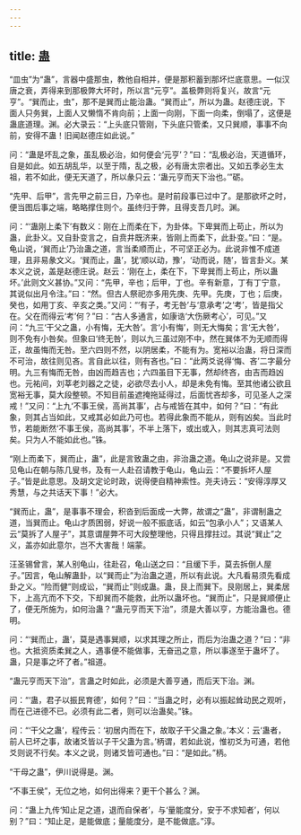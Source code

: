```yaml
---
---
---
```

title: 蛊
---







“皿虫”为“蛊”，言器中盛那虫，教他自相并，便是那积蓄到那坏烂底意思。一似汉唐之衰，弄得来到那极弊大坏时，所以言“元亨”。盖极弊则将复兴，故言“元亨”。“巽而止，虫”，那不是巽而止能治蛊。“巽而止”，所以为蛊。赵德庄说，下面人只务巽，上面人又懒惰不肯向前；上面一向刚，下面一向柔，倒塌了，这便是蛊底道理。渊。必大录云：“上头底只管刚，下头底只管柔，又只巽顺，事事不向前，安得不蛊！旧闻赵德庄如此说。”

问：“蛊是坏乱之象，虽乱极必治，如何便会‘元亨’？”曰：“乱极必治，天道循环，自是如此。如五胡乱华，以至于隋，乱之极，必有唐太宗者出。又如五季必生太祖，若不如此，便无天道了，所以彖只云：‘蛊元亨而天下治也。’”砺。

“先甲、后甲”，言先甲之前三日，乃辛也。是时前段事已过中了。是那欲坏之时，便当图后事之端，略略撑住则个。虽终归于弊，且得支吾几时。渊。

问：“‘蛊刚上柔下’有数义：刚在上而柔在下，为卦体。下卑巽而上苟止，所以为蛊，此卦义。又自卦变言之，自贲井既济来，皆刚上而柔下，此卦变。”曰：“是。龟山说，‘巽而止’乃治蛊之道，言当柔顺而止，不可坚正必为。此说非惟不成道理，且非易彖文义。‘巽而止，蛊’，犹‘顺以动，豫’，‘动而说，随’，皆言卦义。某本义之说，盖是赵德庄说。赵云：‘刚在上，柔在下，下卑巽而上苟止，所以蛊坏。’此则文义甚协。”又问：“先甲，辛也；后甲，丁也。辛有新意，丁有丁宁意，其说似出月令注。”曰：“然。但古人祭祀亦多用先庚、先甲。先庚，丁也；后庚，癸也，如用丁亥、辛亥之类。”又问：“‘有子，考无咎’与‘意承考’之‘考’，皆是指父在。父在而得云‘考’何？”曰：“古人多通言，如康诰‘大伤厥考心’，可见。”又问：“九三‘干父之蛊，小有悔，无大咎’。言‘小有悔’，则无大悔矣；言‘无大咎’，则不免有小咎矣。但象曰‘终无咎’，则以九三虽过刚不中，然在巽体不为无顺而得正，故虽悔而无咎。至六四则不然，以阴居柔，不能有为。宽裕以治蛊，将日深而不可治，故往则见吝。言自此以往，则有吝也。”曰：“此两爻说得‘悔、吝’二字最分明。九三有悔而无咎，由凶而趋吉也；六四虽目下无事，然却终吝，由吉而趋凶也。元祐间，刘莘老刘器之之徒，必欲尽去小人，却是未免有悔。至其他诸公欲且宽裕无事，莫大段整顿。不知目前虽遮掩拖延得过，后面忧吝却多，可见圣人之深戒！”又问：“上九‘不事王侯，高尚其事’，占与戒皆在其中，如何？”曰：“有此象，则其占当如此，又戒其必如此乃可也。若得此象而不能从，则有凶矣。当此时节，若能断然‘不事王侯，高尚其事’，不半上落下，或出或入，则其志真可法则矣。只为人不能如此也。”铢。

“刚上而柔下，巽而止，蛊”，此是言致蛊之由，非治蛊之道。龟山之说非是。又尝见龟山在朝与陈几叟书，及有一人赴召请教于龟山，龟山云：“不要拆坏人屋子。”皆是此意思。及胡文定论时政，说得便自精神索性。尧夫诗云：“安得淳厚又秀慧，与之共话天下事！”必大。

“巽而止，蛊”，是事事不理会，积沓到后面成一大弊，故谓之“蛊”，非谓制蛊之道，当巽而止。龟山才质困弱，好说一般不振底话，如云“包承小人”；又语某人云“莫拆了人屋子”，其意谓屋弊不可大段整理他，只得且撑拄过。其说“巽止”之义，盖亦如此意尔，岂不大害哉！端蒙。

汪圣锡曾言，某人别龟山，往赴召，龟山送之曰：“且缓下手，莫去拆倒人屋子。”因言，龟山解蛊卦，以“巽而止”为治蛊之道，所以有此说。大凡看易须先看成卦之义。“险而健”则成讼，“巽而止”则成蛊。蛊，艮上而巽下。艮刚居上，巽柔居下，上高亢而不下交，下却巽而不能救，此所以蛊坏也。“巽而止”，只是巽顺便止了，便无所施为，如何治蛊？“蛊元亨而天下治”，须是大善以亨，方能治蛊也。德明。

问：“‘巽而止，蛊’，莫是遇事巽顺，以求其理之所止，而后为治蛊之道？”曰：“非也。大抵资质柔巽之人，遇事便不能做事，无奋迅之意，所以事遂至于蛊坏了。蛊，只是事之坏了者。”祖道。

“蛊元亨而天下治”，言蛊之时如此，必须是大善亨通，而后天下治。渊。

问：“‘蛊，君子以振民育德’，如何？”曰：“当蛊之时，必有以振起耸动民之观听，而在己进德不已。必须有此二者，则可以治蛊矣。”铢。

问：“‘干父之蛊’，程传云：‘初居内而在下，故取子干父蛊之象。’本义：云‘蛊者，前人已坏之事，故诸爻皆以子干父蛊为言。’柄谓，若如此说，惟初爻为可通，若他爻则说不行矣。本义之说，则诸爻皆可通也。”曰：“是如此。”柄。

“干母之蛊”，伊川说得是。渊。

“不事王侯”，无位之地，如何出得来？更干个甚么？渊。

问：“蛊上九传‘知止足之道，退而自保者’，与‘量能度分，安于不求知者’，何以别？”曰：“知止足，是能做底；量能度分，是不能做底。”淳。